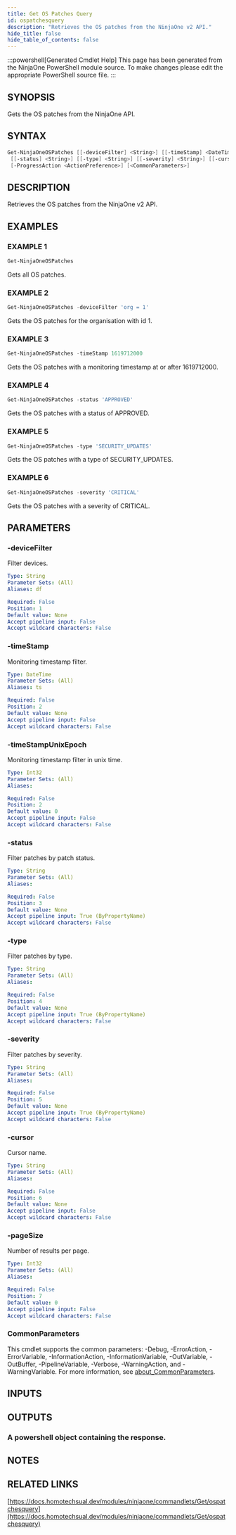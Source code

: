 ```yaml
---
title: Get OS Patches Query
id: ospatchesquery
description: "Retrieves the OS patches from the NinjaOne v2 API."
hide_title: false
hide_table_of_contents: false
---
```


:::powershell[Generated Cmdlet Help]
This page has been generated from the NinjaOne PowerShell module source. To make changes please edit the appropriate PowerShell source file.
:::

## SYNOPSIS

Gets the OS patches from the NinjaOne API.

## SYNTAX

```powershell
Get-NinjaOneOSPatches [[-deviceFilter] <String>] [[-timeStamp] <DateTime>] [[-timeStampUnixEpoch] <Int32>]
 [[-status] <String>] [[-type] <String>] [[-severity] <String>] [[-cursor] <String>] [[-pageSize] <Int32>]
 [-ProgressAction <ActionPreference>] [<CommonParameters>]
```

## DESCRIPTION

Retrieves the OS patches from the NinjaOne v2 API.

## EXAMPLES

### EXAMPLE 1

```powershell
Get-NinjaOneOSPatches
```

Gets all OS patches.

### EXAMPLE 2

```powershell
Get-NinjaOneOSPatches -deviceFilter 'org = 1'
```

Gets the OS patches for the organisation with id 1.

### EXAMPLE 3

```powershell
Get-NinjaOneOSPatches -timeStamp 1619712000
```

Gets the OS patches with a monitoring timestamp at or after 1619712000.

### EXAMPLE 4

```powershell
Get-NinjaOneOSPatches -status 'APPROVED'
```

Gets the OS patches with a status of APPROVED.

### EXAMPLE 5

```powershell
Get-NinjaOneOSPatches -type 'SECURITY_UPDATES'
```

Gets the OS patches with a type of SECURITY_UPDATES.

### EXAMPLE 6

```powershell
Get-NinjaOneOSPatches -severity 'CRITICAL'
```

Gets the OS patches with a severity of CRITICAL.

## PARAMETERS

### -deviceFilter

Filter devices.

```yaml
Type: String
Parameter Sets: (All)
Aliases: df

Required: False
Position: 1
Default value: None
Accept pipeline input: False
Accept wildcard characters: False
```

### -timeStamp

Monitoring timestamp filter.

```yaml
Type: DateTime
Parameter Sets: (All)
Aliases: ts

Required: False
Position: 2
Default value: None
Accept pipeline input: False
Accept wildcard characters: False
```

### -timeStampUnixEpoch

Monitoring timestamp filter in unix time.

```yaml
Type: Int32
Parameter Sets: (All)
Aliases:

Required: False
Position: 2
Default value: 0
Accept pipeline input: False
Accept wildcard characters: False
```

### -status

Filter patches by patch status.

```yaml
Type: String
Parameter Sets: (All)
Aliases:

Required: False
Position: 3
Default value: None
Accept pipeline input: True (ByPropertyName)
Accept wildcard characters: False
```

### -type

Filter patches by type.

```yaml
Type: String
Parameter Sets: (All)
Aliases:

Required: False
Position: 4
Default value: None
Accept pipeline input: True (ByPropertyName)
Accept wildcard characters: False
```

### -severity

Filter patches by severity.

```yaml
Type: String
Parameter Sets: (All)
Aliases:

Required: False
Position: 5
Default value: None
Accept pipeline input: True (ByPropertyName)
Accept wildcard characters: False
```

### -cursor

Cursor name.

```yaml
Type: String
Parameter Sets: (All)
Aliases:

Required: False
Position: 6
Default value: None
Accept pipeline input: False
Accept wildcard characters: False
```

### -pageSize

Number of results per page.

```yaml
Type: Int32
Parameter Sets: (All)
Aliases:

Required: False
Position: 7
Default value: 0
Accept pipeline input: False
Accept wildcard characters: False
```

### CommonParameters

This cmdlet supports the common parameters: -Debug, -ErrorAction, -ErrorVariable, -InformationAction, -InformationVariable, -OutVariable, -OutBuffer, -PipelineVariable, -Verbose, -WarningAction, and -WarningVariable. For more information, see [about_CommonParameters](http://go.microsoft.com/fwlink/?LinkID=113216).

## INPUTS


## OUTPUTS

### A powershell object containing the response.

## NOTES

## RELATED LINKS

[https://docs.homotechsual.dev/modules/ninjaone/commandlets/Get/ospatchesquery](https://docs.homotechsual.dev/modules/ninjaone/commandlets/Get/ospatchesquery)
